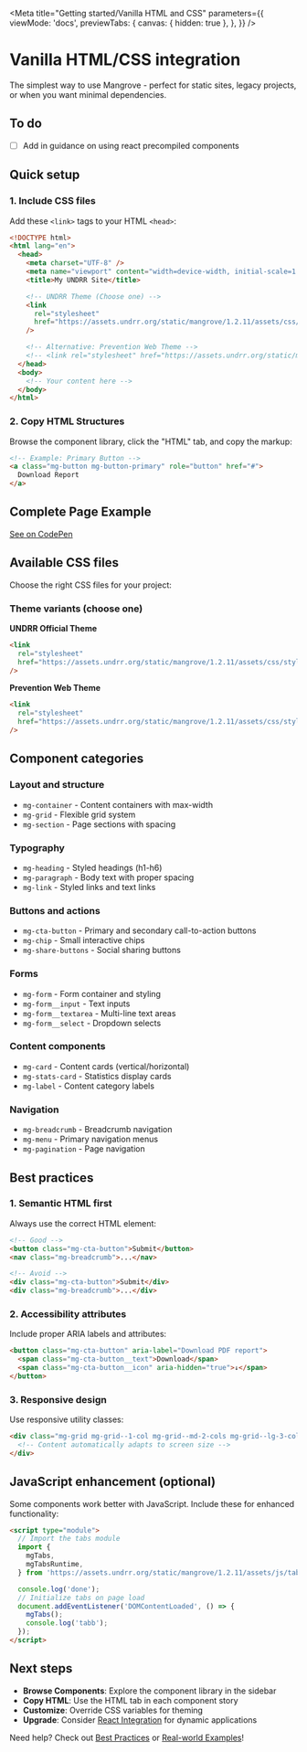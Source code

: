 
<Meta
  title="Getting started/Vanilla HTML and CSS"
  parameters={{
    viewMode: 'docs',
    previewTabs: {
      canvas: { hidden: true },
    },
  }}
/>

# Vanilla HTML/CSS integration

The simplest way to use Mangrove - perfect for static sites, legacy projects, or when you want minimal dependencies.

## To do

- [ ] Add in guidance on using react precompiled components

## Quick setup

### 1. Include CSS files

Add these `<link>` tags to your HTML `<head>`:

```html
<!DOCTYPE html>
<html lang="en">
  <head>
    <meta charset="UTF-8" />
    <meta name="viewport" content="width=device-width, initial-scale=1.0" />
    <title>My UNDRR Site</title>

    <!-- UNDRR Theme (Choose one) -->
    <link
      rel="stylesheet"
      href="https://assets.undrr.org/static/mangrove/1.2.11/assets/css/style.css"
    />

    <!-- Alternative: Prevention Web Theme -->
    <!-- <link rel="stylesheet" href="https://assets.undrr.org/static/mangrove/1.2.11/assets/css/style-preventionweb.css"> -->
  </head>
  <body>
    <!-- Your content here -->
  </body>
</html>
```

### 2. Copy HTML Structures

Browse the component library, click the "HTML" tab, and copy the markup:

```html
<!-- Example: Primary Button -->
<a class="mg-button mg-button-primary" role="button" href="#">
  Download Report
</a>
```

## Complete Page Example

[See on CodePen](https://codepen.io/khawkins98/pen/MYwbKwe)

## Available CSS files

Choose the right CSS files for your project:

### Theme variants (choose one)

**UNDRR Official Theme**

```html
<link
  rel="stylesheet"
  href="https://assets.undrr.org/static/mangrove/1.2.11/assets/css/style.css"
/>
```

**Prevention Web Theme**

```html
<link
  rel="stylesheet"
  href="https://assets.undrr.org/static/mangrove/1.2.11/assets/css/style-preventionweb.css"
/>
```

## Component categories

### Layout and structure

- `mg-container` - Content containers with max-width
- `mg-grid` - Flexible grid system
- `mg-section` - Page sections with spacing

### Typography

- `mg-heading` - Styled headings (h1-h6)
- `mg-paragraph` - Body text with proper spacing
- `mg-link` - Styled links and text links

### Buttons and actions

- `mg-cta-button` - Primary and secondary call-to-action buttons
- `mg-chip` - Small interactive chips
- `mg-share-buttons` - Social sharing buttons

### Forms

- `mg-form` - Form container and styling
- `mg-form__input` - Text inputs
- `mg-form__textarea` - Multi-line text areas
- `mg-form__select` - Dropdown selects

### Content components

- `mg-card` - Content cards (vertical/horizontal)
- `mg-stats-card` - Statistics display cards
- `mg-label` - Content category labels

### Navigation

- `mg-breadcrumb` - Breadcrumb navigation
- `mg-menu` - Primary navigation menus
- `mg-pagination` - Page navigation

## Best practices

### 1. Semantic HTML first

Always use the correct HTML element:

```html
<!-- Good -->
<button class="mg-cta-button">Submit</button>
<nav class="mg-breadcrumb">...</nav>

<!-- Avoid -->
<div class="mg-cta-button">Submit</div>
<div class="mg-breadcrumb">...</div>
```

### 2. Accessibility attributes

Include proper ARIA labels and attributes:

```html
<button class="mg-cta-button" aria-label="Download PDF report">
  <span class="mg-cta-button__text">Download</span>
  <span class="mg-cta-button__icon" aria-hidden="true">↓</span>
</button>
```

### 3. Responsive design

Use responsive utility classes:

```html
<div class="mg-grid mg-grid--1-col mg-grid--md-2-cols mg-grid--lg-3-cols">
  <!-- Content automatically adapts to screen size -->
</div>
```

## JavaScript enhancement (optional)

Some components work better with JavaScript. Include these for enhanced functionality:

```html
<script type="module">
  // Import the tabs module
  import {
    mgTabs,
    mgTabsRuntime,
  } from 'https://assets.undrr.org/static/mangrove/1.2.11/assets/js/tabs.js';

  console.log('done');
  // Initialize tabs on page load
  document.addEventListener('DOMContentLoaded', () => {
    mgTabs();
    console.log('tabb');
  });
</script>
```

## Next steps

- **Browse Components**: Explore the component library in the sidebar
- **Copy HTML**: Use the HTML tab in each component story
- **Customize**: Override CSS variables for theming
- **Upgrade**: Consider [React Integration](/?path=/docs/getting-started-react-integration--docs) for dynamic applications

Need help? Check out [Best Practices](/?path=/docs/getting-started-best-practices--docs) or [Real-world Examples](/?path=/docs/getting-started-examples--docs)!
